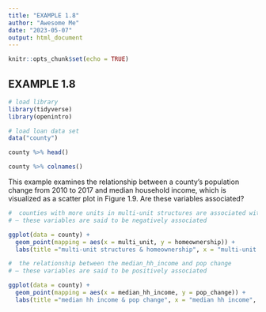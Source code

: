 ```yaml
---
title: "EXAMPLE 1.8"
author: "Awesome Me"
date: "2023-05-07"
output: html_document
---
```


```r
knitr::opts_chunk$set(echo = TRUE)
```

## EXAMPLE 1.8



```r

# load library
library(tidyverse)
library(openintro)

```

```r

# load loan data set
data("county")

county %>% head()

county %>% colnames()

```

This example examines the relationship between a county’s population change from 2010 to 2017
and median household income, which is visualized as a scatter plot in Figure 1.9. 
Are these variables associated?

```r
#  counties with more units in multi-unit structures are associated with lower homeownership 
# – these variables are said to be negatively associated

ggplot(data = county) + 
  geom_point(mapping = aes(x = multi_unit, y = homeownership)) + 
  labs(title ="multi-unit structures & homeownership", x = "multi-unit structures", y = "homeownership")

```

```r
#  the relationship between the median_hh_income and pop change 
# – these variables are said to be positively associated

ggplot(data = county) + 
  geom_point(mapping = aes(x = median_hh_income, y = pop_change)) + 
  labs(title ="median hh income & pop change", x = "median hh income", y = "pop change")

```

